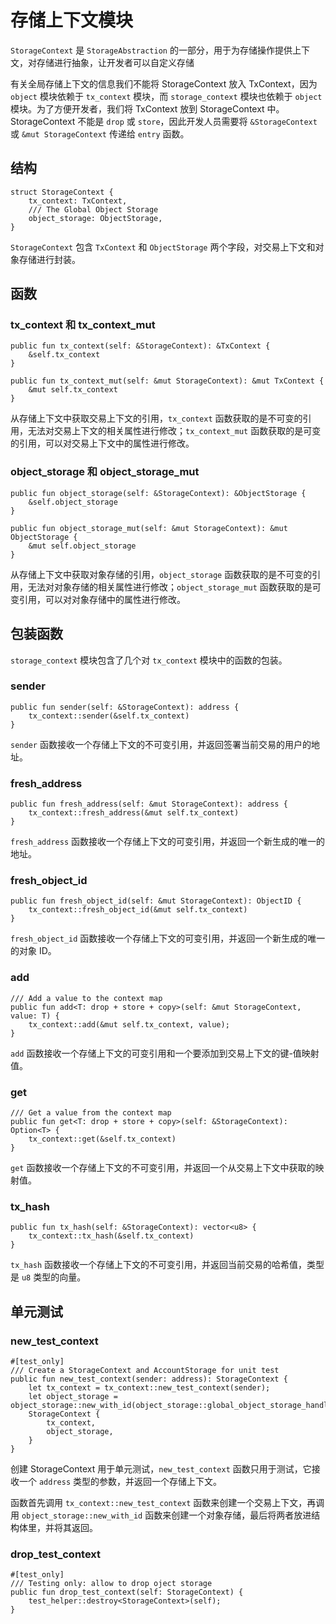 # 存储上下文模块

`StorageContext` 是 `StorageAbstraction` 的一部分，用于为存储操作提供上下文，对存储进行抽象，让开发者可以自定义存储

有关全局存储上下文的信息我们不能将 StorageContext 放入 TxContext，因为 `object` 模块依赖于 `tx_context` 模块，而 `storage_context` 模块也依赖于 `object` 模块。为了方便开发者，我们将 TxContext 放到 StorageContext 中。StorageContext 不能是 `drop` 或 `store`，因此开发人员需要将 `&StorageContext` 或 `&mut StorageContext` 传递给 `entry` 函数。

## 结构

```move
struct StorageContext {
    tx_context: TxContext,
    /// The Global Object Storage
    object_storage: ObjectStorage,
}
```

`StorageContext` 包含 `TxContext` 和 `ObjectStorage` 两个字段，对交易上下文和对象存储进行封装。

## 函数

### tx_context 和 tx_context_mut

```move
public fun tx_context(self: &StorageContext): &TxContext {
    &self.tx_context
}
```

```move
public fun tx_context_mut(self: &mut StorageContext): &mut TxContext {
    &mut self.tx_context
}
```

从存储上下文中获取交易上下文的引用，`tx_context` 函数获取的是不可变的引用，无法对交易上下文的相关属性进行修改；`tx_context_mut` 函数获取的是可变的引用，可以对交易上下文中的属性进行修改。

### object_storage 和 object_storage_mut

```move
public fun object_storage(self: &StorageContext): &ObjectStorage {
    &self.object_storage
}
```

```move
public fun object_storage_mut(self: &mut StorageContext): &mut ObjectStorage {
    &mut self.object_storage
}
```

从存储上下文中获取对象存储的引用，`object_storage` 函数获取的是不可变的引用，无法对对象存储的相关属性进行修改；`object_storage_mut` 函数获取的是可变引用，可以对对象存储中的属性进行修改。

## 包装函数

`storage_context` 模块包含了几个对 `tx_context` 模块中的函数的包装。

### sender

```move
public fun sender(self: &StorageContext): address {
    tx_context::sender(&self.tx_context)
} 
```

`sender` 函数接收一个存储上下文的不可变引用，并返回签署当前交易的用户的地址。

### fresh_address

```move
public fun fresh_address(self: &mut StorageContext): address {
    tx_context::fresh_address(&mut self.tx_context)
}
```

`fresh_address` 函数接收一个存储上下文的可变引用，并返回一个新生成的唯一的地址。

### fresh_object_id

```move
public fun fresh_object_id(self: &mut StorageContext): ObjectID {
    tx_context::fresh_object_id(&mut self.tx_context)
}
```

`fresh_object_id` 函数接收一个存储上下文的可变引用，并返回一个新生成的唯一的对象 ID。

### add

```move
/// Add a value to the context map
public fun add<T: drop + store + copy>(self: &mut StorageContext, value: T) {
    tx_context::add(&mut self.tx_context, value); 
}
```

`add` 函数接收一个存储上下文的可变引用和一个要添加到交易上下文的键-值映射值。

### get

```move
/// Get a value from the context map
public fun get<T: drop + store + copy>(self: &StorageContext): Option<T> {
    tx_context::get(&self.tx_context)
}
```

`get` 函数接收一个存储上下文的不可变引用，并返回一个从交易上下文中获取的映射值。

### tx_hash

```move
public fun tx_hash(self: &StorageContext): vector<u8> {
    tx_context::tx_hash(&self.tx_context)
} 
```

`tx_hash` 函数接收一个存储上下文的不可变引用，并返回当前交易的哈希值，类型是 `u8` 类型的向量。

## 单元测试

### new_test_context

```move
#[test_only]
/// Create a StorageContext and AccountStorage for unit test
public fun new_test_context(sender: address): StorageContext {
    let tx_context = tx_context::new_test_context(sender);
    let object_storage = object_storage::new_with_id(object_storage::global_object_storage_handle());
    StorageContext {
        tx_context,
        object_storage,
    }
}
```

创建 StorageContext 用于单元测试，`new_test_context` 函数只用于测试，它接收一个 `address` 类型的参数，并返回一个存储上下文。

函数首先调用 `tx_context::new_test_context` 函数来创建一个交易上下文，再调用 `object_storage::new_with_id` 函数来创建一个对象存储，最后将两者放进结构体里，并将其返回。

### drop_test_context

```move
#[test_only]
/// Testing only: allow to drop oject storage
public fun drop_test_context(self: StorageContext) {
    test_helper::destroy<StorageContext>(self);
}
```
